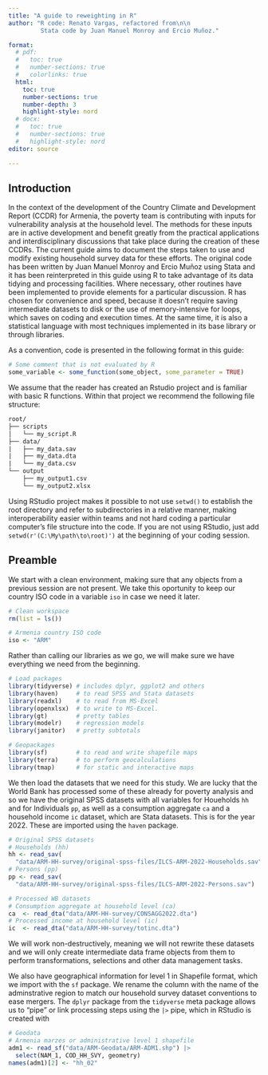 ```yaml
---
title: "A guide to reweighting in R"
author: "R code: Renato Vargas, refactored from\n\n
         Stata code by Juan Manuel Monroy and Ercio Muñoz."

format:
  # pdf:
  #   toc: true
  #   number-sections: true
  #   colorlinks: true
  html:
    toc: true
    number-sections: true
    number-depth: 3
    highlight-style: nord
  # docx:
  #   toc: true
  #   number-sections: true
  #   highlight-style: nord  
editor: source

---
```


## Introduction

In the context of the development of the Country Climate and Development Report (CCDR) for Armenia, the poverty team is contributing with inputs for vulnerability analysis at the household level. The methods for these inputs are in active development and benefit greatly from the practical applications and interdisciplinary discussions that take place during the creation of these CCDRs. The current guide aims to document the steps taken to use and modify existing household survey data for these efforts. The original code has been written by Juan Manuel Monroy and Ercio Muñoz using Stata and it has been reinterpreted in this guide using R to take advantage of its data tidying and processing facilities. Where necessary, other routines have been implemented to provide elements for a particular discussion. R has chosen for convenience and speed, because it doesn't require saving intermediate datasets to disk or the use of memory-intensive for loops, which saves on coding and execution times. At the same time, it is also a statistical language with most techniques implemented in its base library or through libraries.

As a convention, code is presented in the following format in this guide:

```r
# Some comment that is not evaluated by R
some_variable <- some_function(some_object, some_parameter = TRUE)
```

We assume that the reader has created an Rstudio project and is familiar with basic R functions. Within that project we recommend the following file structure:

```txt
root/
├── scripts
│   └── my_script.R
├── data/
|   ├── my_data.sav
|   ├── my_data.dta
|   └── my_data.csv
└── output
    ├── my_output1.csv
    └── my_output2.xlsx
```

Using RStudio project makes it possible to not use `setwd()` to establish the root directory and refer to subdirectories in a relative manner, making interoperability easier within teams and not hard coding a particular computer's file structure into the code.
If you are not using RStudio, just add `setwd(r'(C:\My\path\to\root)')` at the beginning of your coding session.

## Preamble

We start with a clean environment, making sure that any objects from a previous session are not present. We take this oportunity to keep our country ISO code in a variable `iso` in case we need it later.

```r
# Clean workspace
rm(list = ls())

# Armenia country ISO code
iso <- "ARM"
```

Rather than calling our libraries as we go, we will make sure we have everything we need from the beginning. 

```r
# Load packages
library(tidyverse) # includes dplyr, ggplot2 and others
library(haven)     # to read SPSS and Stata datasets
library(readxl)    # to read from MS-Excel
library(openxlsx)  # to write to MS-Excel.
library(gt)        # pretty tables
library(modelr)    # regression models
library(janitor)   # pretty subtotals

# Geopackages
library(sf)        # to read and write shapefile maps
library(terra)     # to perform geocalculations
library(tmap)      # for static and interactive maps
```

We then load the datasets that we need for this study. We are lucky that the World Bank has processed some of these already for poverty analysis and so we have the original SPSS datasets with all variables for Houeholds `hh` and for Individuals `pp`, as well as a consumption aggregate `ca` and a household income `ic` dataset, which are Stata datasets. This is for the year 2022. These are imported using the `haven` package.

```r
# Original SPSS datasets
# Households (hh)
hh <- read_sav(
  "data/ARM-HH-survey/original-spss-files/ILCS-ARM-2022-Households.sav")
# Persons (pp)
pp <- read_sav(
  "data/ARM-HH-survey/original-spss-files/ILCS-ARM-2022-Persons.sav")

# Processed WB datasets
# Consumption aggregate at household level (ca)
ca  <- read_dta("data/ARM-HH-survey/CONSAGG2022.dta")
# Processed income at household level (ic)
ic  <- read_dta("data/ARM-HH-survey/totinc.dta") 
```

We will work non-destructively, meaning we will not rewrite these datasets and we will only create intermediate data frame objects from them to perform transformations, selections and other data management tasks. 

We also have geographical information for level 1 in Shapefile format, which we import with the `sf` package. We rename the column with the name of the adminstrative region to match our household survey dataset conventions to ease mergers. The `dplyr` package from the `tidyverse` meta package allows us to "pipe" or link processing steps using the `|>` pipe, which in RStudio is created with

```r
# Geodata
# Armenia marzes or administrative level 1 shapefile
adm1 <- read_sf("data/ARM-Geodata/ARM-ADM1.shp") |> 
  select(NAM_1, COD_HH_SVY, geometry)
names(adm1)[2] <- "hh_02"
```


















